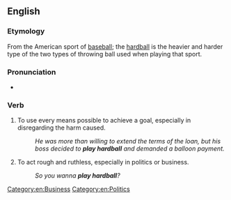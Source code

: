 ==English==

===Etymology===
From the American sport of [[baseball]]; the [[hardball]] is the heavier and harder type of the two types of throwing ball used when playing that sport.

===Pronunciation===
* {{audio|en|En-au-play hardball.ogg|Audio (AU)}}

===Verb===
{{head|en|verb}}

# {{lb|en|idiomatic}} To use every means possible to achieve a goal, especially in disregarding the harm caused.
#: ''He was more than willing to extend the terms of the loan, but his boss decided to '''play hardball''' and demanded a balloon payment.''
# {{lb|en|idiomatic}} To act rough and ruthless, especially in politics or business.
#: ''So you wanna '''play hardball'''?''

[[Category:en:Business]]
[[Category:en:Politics]]